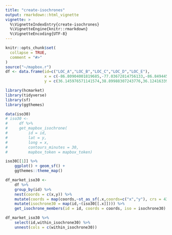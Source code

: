 ```yaml
---
title: "create-isochrones"
output: rmarkdown::html_vignette
vignette: >
  %\VignetteIndexEntry{create-isochrones}
  %\VignetteEngine{knitr::rmarkdown}
  %\VignetteEncoding{UTF-8}
---
```


```r
knitr::opts_chunk$set(
  collapse = TRUE,
  comment = "#>"
)
source("~/mapbox.r")
df <- data.frame(id=c("LOC_A","LOC_B","LOC_C","LOC_D","LOC_E"),
                 x = c(-86.80904001819685,-77.03672814756133,-86.84944585580627,-87.06712684519992,-74.05017),
                 y = c(36.145976571141574,38.89988307243776,36.12416339993663,35.60692051481932, 40.71649))

```

```r
library(hcmarket)
library(tidyverse)
library(sf)
library(ggthemes)
```


```r
data(iso30)
# iso30 <-
#     df %>%
#     get_mapbox_isochrone(
#         id = id,
#         lat = y,
#         long = x,
#         contours_minutes = 30,
#         mapbox_token = mapbox_token)

```

```r
iso30[[1]] %>% 
    ggplot() + geom_sf() + 
    ggthemes::theme_map()
```
```r
df_market_iso30 <- 
    df %>%
    group_by(id) %>%
    nest(coords = c(x,y)) %>%
    mutate(coords = map(coords,~st_as_sf(.x,coords=c("x","y"), crs = 4326))) %>% 
    mutate(isochrone30 = map(id,~(iso30[[.x]]))) %>% 
    get_isochrone_members(id = id, coords = coords, iso = isochrone30)
```

```r
df_market_iso30 %>% 
    select(id,within_isochrone30) %>% 
    unnest(cols = c(within_isochrone30)) 
```

